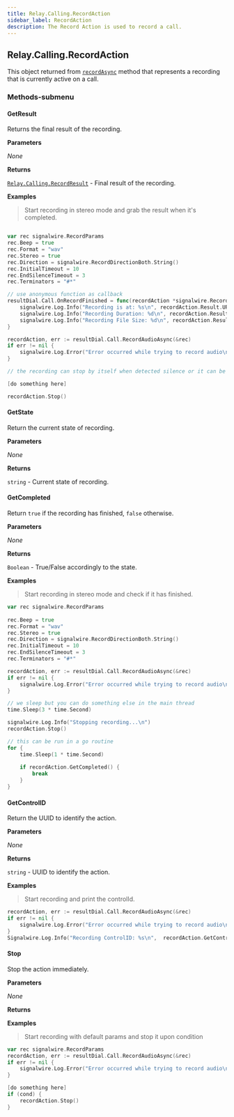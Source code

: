 ```yaml
---
title: Relay.Calling.RecordAction
sidebar_label: RecordAction
description: The Record Action is used to record a call.
---
```


[link]: /sdks/relay-realtime-sdk/v2/language/golang/calling/call#recordasync
[link-1]: /sdks/relay-realtime-sdk/v2/language/golang/calling/results/record-result

## Relay.Calling.RecordAction

This object returned from [`recordAsync`][link] method that represents a recording that is currently active on a call.

### Methods-submenu


#### GetResult

Returns the final result of the recording.


**Parameters**

_None_

**Returns**

[`Relay.Calling.RecordResult`][link-1] - Final result of the recording.

**Examples**

> Start recording in stereo mode and grab the result when it's completed.

```go

var rec signalwire.RecordParams
rec.Beep = true
rec.Format = "wav"
rec.Stereo = true
rec.Direction = signalwire.RecordDirectionBoth.String()
rec.InitialTimeout = 10
rec.EndSilenceTimeout = 3
rec.Terminators = "#*"

// use anonymous function as callback
resultDial.Call.OnRecordFinished = func(recordAction *signalwire.RecordAction) {
	signalwire.Log.Info("Recording is at: %s\n", recordAction.Result.URL)
	signalwire.Log.Info("Recording Duration: %d\n", recordAction.Result.Duration)
	signalwire.Log.Info("Recording File Size: %d\n", recordAction.Result.Size)
}

recordAction, err := resultDial.Call.RecordAudioAsync(&rec)
if err != nil {
	signalwire.Log.Error("Error occurred while trying to record audio\n")
}

// the recording can stop by itself when detected silence or it can be stopped via command

[do something here]

recordAction.Stop()

```

#### GetState

Return the current state of recording.


**Parameters**

_None_

**Returns**

`string` - Current state of recording.

#### GetCompleted

Return `true` if the recording has finished, `false` otherwise.


**Parameters**

_None_

**Returns**

`Boolean` - True/False accordingly to the state.

**Examples**

> Start recording in stereo mode and check if it has finished.

```go
var rec signalwire.RecordParams
  
rec.Beep = true
rec.Format = "wav"
rec.Stereo = true
rec.Direction = signalwire.RecordDirectionBoth.String()
rec.InitialTimeout = 10
rec.EndSilenceTimeout = 3
rec.Terminators = "#*"

recordAction, err := resultDial.Call.RecordAudioAsync(&rec)
if err != nil {
	signalwire.Log.Error("Error occurred while trying to record audio\n")
}

// we sleep but you can do something else in the main thread
time.Sleep(3 * time.Second)

signalwire.Log.Info("Stopping recording...\n")
recordAction.Stop()

// this can be run in a go routine
for {
	time.Sleep(1 * time.Second)
	   
	if recordAction.GetCompleted() {
		break
	}
}
```

#### GetControlID

Return the UUID to identify the action.


**Parameters**

_None_

**Returns**

`string` - UUID to identify the action.

**Examples**

> Start recording and print the controlId.

```go
recordAction, err := resultDial.Call.RecordAudioAsync(&rec)
if err != nil {
	signalwire.Log.Error("Error occurred while trying to record audio\n")
}
Signalwire.Log.Info("Recording ControlID: %s\n",  recordAction.GetControlID())
```

#### Stop

Stop the action immediately.


**Parameters**

_None_

**Returns**


**Examples**

> Start recording with default params and stop it upon condition

```go
var rec signalwire.RecordParams
recordAction, err := resultDial.Call.RecordAudioAsync(&rec)
if err != nil {
	signalwire.Log.Error("Error occurred while trying to record audio\n")
}

[do something here]
if (cond) {
	recordAction.Stop()
}
```